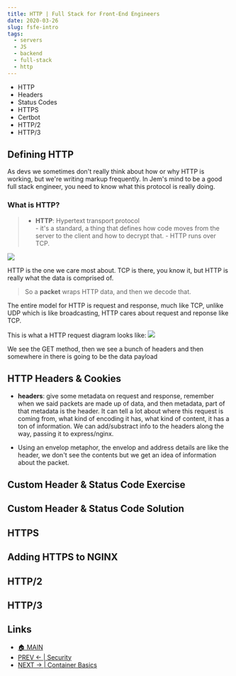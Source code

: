 ```yaml
---
title: HTTP | Full Stack for Front-End Engineers
date: 2020-03-26
slug: fsfe-intro
tags:
  - servers
  - JS
  - backend
  - full-stack
  - http
---
```


- HTTP
- Headers
- Status Codes
- HTTPS
- Certbot
- HTTP/2
- HTTP/3

## Defining HTTP
As devs we sometimes don't really think about how or why HTTP is working, but we're writing markup frequently. In Jem's mind to be a good full stack engineer, you need to know what this protocol is really doing. 

### What is HTTP?
> - **HTTP**: Hypertext transport protocol    
    - it's a standard, a thing that defines how code moves from the server to the client and how to decrypt that.
    - HTTP runs over TCP.

![](http.png)

HTTP is the one we care most about. TCP is there, you know it, but HTTP is really what the data is comprised of. 
> So a **packet** wraps HTTP data, and then we decode that.

The entire model for HTTP is request and response, much like TCP, unlike UDP which is like broadcasting, HTTP cares about request and reponse like TCP.

This is what a HTTP request diagram looks like:
![](http-request.png)

We see the GET method, then we see a bunch of headers and then somewhere in there is going to be the data payload

## HTTP Headers & Cookies
- **headers**: give some metadata on request and response, remember when we said packets are made up of data, and then metadata, part of that metadata is the header. It  can tell a lot about where this request is coming from, what kind of encoding it has, what kind of content, it has a ton of information. We can add/substract info to the headers along the way, passing it to express/nginx.

- Using an envelop metaphor, the envelop and address details are like the header, we don't see the contents but we get an idea of information about the packet.




## Custom Header & Status Code Exercise
## Custom Header & Status Code Solution
## HTTPS
## Adding HTTPS to NGINX
## HTTP/2
## HTTP/3



## Links 
- [🏠 MAIN](/fsfe-intro)
- [PREV ← | Security ](/fsfe-security)
- [NEXT → | Container Basics ](/fsfe-containers-basics)